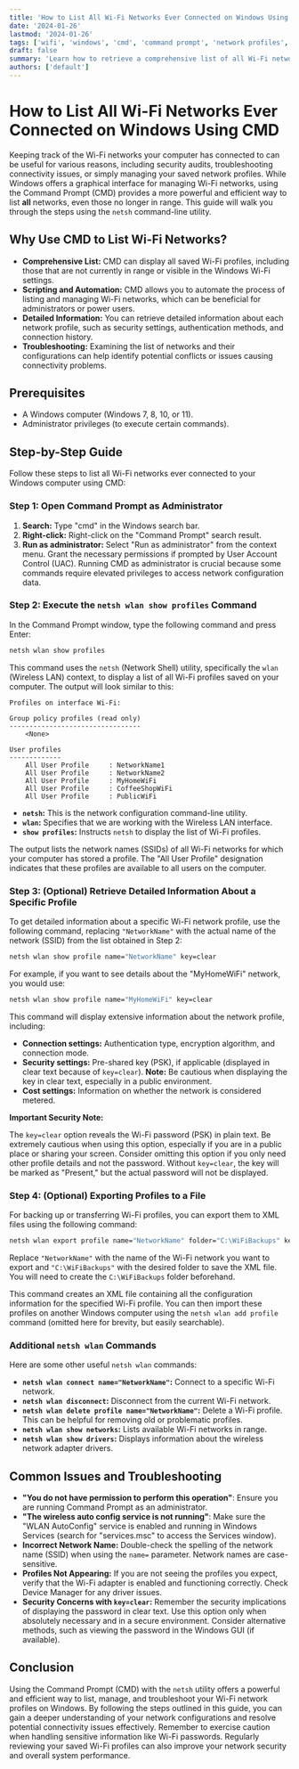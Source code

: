 ```yaml
---
title: 'How to List All Wi-Fi Networks Ever Connected on Windows Using CMD'
date: '2024-01-26'
lastmod: '2024-01-26'
tags: ['wifi', 'windows', 'cmd', 'command prompt', 'network profiles', 'network security', 'troubleshooting', 'ssid', 'wireless networks', 'netsh']
draft: false
summary: 'Learn how to retrieve a comprehensive list of all Wi-Fi networks your Windows computer has ever connected to using the command prompt (CMD). This guide provides step-by-step instructions and code examples to easily view and manage your Wi-Fi profiles.'
authors: ['default']
---
```


# How to List All Wi-Fi Networks Ever Connected on Windows Using CMD

Keeping track of the Wi-Fi networks your computer has connected to can be useful for various reasons, including security audits, troubleshooting connectivity issues, or simply managing your saved network profiles. While Windows offers a graphical interface for managing Wi-Fi networks, using the Command Prompt (CMD) provides a more powerful and efficient way to list **all** networks, even those no longer in range. This guide will walk you through the steps using the `netsh` command-line utility.

## Why Use CMD to List Wi-Fi Networks?

*   **Comprehensive List:** CMD can display all saved Wi-Fi profiles, including those that are not currently in range or visible in the Windows Wi-Fi settings.
*   **Scripting and Automation:** CMD allows you to automate the process of listing and managing Wi-Fi networks, which can be beneficial for administrators or power users.
*   **Detailed Information:** You can retrieve detailed information about each network profile, such as security settings, authentication methods, and connection history.
*   **Troubleshooting:** Examining the list of networks and their configurations can help identify potential conflicts or issues causing connectivity problems.

## Prerequisites

*   A Windows computer (Windows 7, 8, 10, or 11).
*   Administrator privileges (to execute certain commands).

## Step-by-Step Guide

Follow these steps to list all Wi-Fi networks ever connected to your Windows computer using CMD:

### Step 1: Open Command Prompt as Administrator

1.  **Search:** Type "cmd" in the Windows search bar.
2.  **Right-click:** Right-click on the "Command Prompt" search result.
3.  **Run as administrator:** Select "Run as administrator" from the context menu.  Grant the necessary permissions if prompted by User Account Control (UAC).  Running CMD as administrator is crucial because some commands require elevated privileges to access network configuration data.

### Step 2: Execute the `netsh wlan show profiles` Command

In the Command Prompt window, type the following command and press Enter:

```cmd
netsh wlan show profiles
```

This command uses the `netsh` (Network Shell) utility, specifically the `wlan` (Wireless LAN) context, to display a list of all Wi-Fi profiles saved on your computer. The output will look similar to this:

```
Profiles on interface Wi-Fi:

Group policy profiles (read only)
---------------------------------
    <None>

User profiles
-------------
    All User Profile     : NetworkName1
    All User Profile     : NetworkName2
    All User Profile     : MyHomeWiFi
    All User Profile     : CoffeeShopWiFi
    All User Profile     : PublicWiFi
```

*   **`netsh`:** This is the network configuration command-line utility.
*   **`wlan`:** Specifies that we are working with the Wireless LAN interface.
*   **`show profiles`:** Instructs `netsh` to display the list of Wi-Fi profiles.

The output lists the network names (SSIDs) of all Wi-Fi networks for which your computer has stored a profile.  The "All User Profile" designation indicates that these profiles are available to all users on the computer.

### Step 3: (Optional) Retrieve Detailed Information About a Specific Profile

To get detailed information about a specific Wi-Fi network profile, use the following command, replacing `"NetworkName"` with the actual name of the network (SSID) from the list obtained in Step 2:

```cmd
netsh wlan show profile name="NetworkName" key=clear
```

For example, if you want to see details about the "MyHomeWiFi" network, you would use:

```cmd
netsh wlan show profile name="MyHomeWiFi" key=clear
```

This command will display extensive information about the network profile, including:

*   **Connection settings:** Authentication type, encryption algorithm, and connection mode.
*   **Security settings:** Pre-shared key (PSK), if applicable (displayed in clear text because of `key=clear`).  **Note:** Be cautious when displaying the key in clear text, especially in a public environment.
*   **Cost settings:** Information on whether the network is considered metered.

**Important Security Note:**

The `key=clear` option reveals the Wi-Fi password (PSK) in plain text.  Be extremely cautious when using this option, especially if you are in a public place or sharing your screen. Consider omitting this option if you only need other profile details and not the password. Without `key=clear`, the key will be marked as "Present," but the actual password will not be displayed.

### Step 4: (Optional) Exporting Profiles to a File

For backing up or transferring Wi-Fi profiles, you can export them to XML files using the following command:

```cmd
netsh wlan export profile name="NetworkName" folder="C:\WiFiBackups" key=clear
```

Replace `"NetworkName"` with the name of the Wi-Fi network you want to export and `"C:\WiFiBackups"` with the desired folder to save the XML file.  You will need to create the `C:\WiFiBackups` folder beforehand.

This command creates an XML file containing all the configuration information for the specified Wi-Fi profile. You can then import these profiles on another Windows computer using the `netsh wlan add profile` command (omitted here for brevity, but easily searchable).

### Additional `netsh wlan` Commands

Here are some other useful `netsh wlan` commands:

*   **`netsh wlan connect name="NetworkName"`:** Connect to a specific Wi-Fi network.
*   **`netsh wlan disconnect`:** Disconnect from the current Wi-Fi network.
*   **`netsh wlan delete profile name="NetworkName"`:** Delete a Wi-Fi profile.  This can be helpful for removing old or problematic profiles.
*   **`netsh wlan show networks`:** Lists available Wi-Fi networks in range.
*   **`netsh wlan show drivers`:** Displays information about the wireless network adapter drivers.

## Common Issues and Troubleshooting

*   **"You do not have permission to perform this operation"**:  Ensure you are running Command Prompt as an administrator.
*   **"The wireless auto config service is not running"**: Make sure the "WLAN AutoConfig" service is enabled and running in Windows Services (search for "services.msc" to access the Services window).
*   **Incorrect Network Name:**  Double-check the spelling of the network name (SSID) when using the `name=` parameter. Network names are case-sensitive.
*   **Profiles Not Appearing:** If you are not seeing the profiles you expect, verify that the Wi-Fi adapter is enabled and functioning correctly. Check Device Manager for any driver issues.
*   **Security Concerns with `key=clear`:** Remember the security implications of displaying the password in clear text.  Use this option only when absolutely necessary and in a secure environment. Consider alternative methods, such as viewing the password in the Windows GUI (if available).

## Conclusion

Using the Command Prompt (CMD) with the `netsh` utility offers a powerful and efficient way to list, manage, and troubleshoot your Wi-Fi network profiles on Windows. By following the steps outlined in this guide, you can gain a deeper understanding of your network configurations and resolve potential connectivity issues effectively. Remember to exercise caution when handling sensitive information like Wi-Fi passwords. Regularly reviewing your saved Wi-Fi profiles can also improve your network security and overall system performance.
